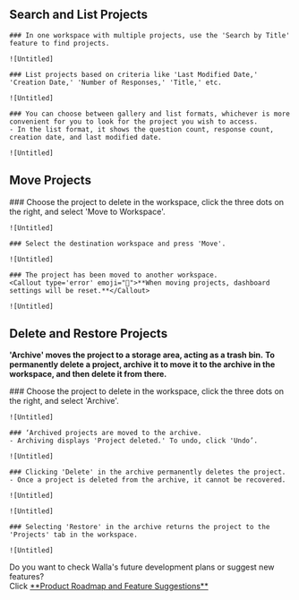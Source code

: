 
## Search and List Projects

<Steps>

    ### In one workspace with multiple projects, use the 'Search by Title' feature to find projects.

    ![Untitled]

    ### List projects based on criteria like 'Last Modified Date,' 'Creation Date,' 'Number of Responses,' 'Title,' etc.

    ![Untitled]

    ### You can choose between gallery and list formats, whichever is more convenient for you to look for the project you wish to access.
    - In the list format, it shows the question count, response count, creation date, and last modified date.

    ![Untitled]

</Steps>

## Move Projects

<Steps>
    ### Choose the project to delete in the workspace, click the three dots on the right, and select 'Move to Workspace'.

    ![Untitled]

    ### Select the destination workspace and press 'Move'.

    ![Untitled]

    ### The project has been moved to another workspace.
    <Callout type='error' emoji="🚨">**When moving projects, dashboard settings will be reset.**</Callout>

    ![Untitled]

</Steps>

## Delete and Restore Projects

<Callout type='warning' emoji="⚠️">**'Archive' moves the project to a storage area, acting as a trash bin.**</Callout>
<Callout type='warning' emoji="⚠️">**To permanently delete a project, archive it to move it to the archive in the workspace, and then delete it from there.**</Callout>

<Steps>
    ### Choose the project to delete in the workspace, click the three dots on the right, and select 'Archive'.

    ![Untitled]

    ### ‘Archived projects are moved to the archive.
    - Archiving displays 'Project deleted.' To undo, click 'Undo’.

    ![Untitled]

    ### Clicking 'Delete' in the archive permanently deletes the project.
    - Once a project is deleted from the archive, it cannot be recovered.

    ![Untitled]

    ![Untitled]

    ### Selecting 'Restore' in the archive returns the project to the 'Projects' tab in the workspace.

    ![Untitled]

</Steps>

<Callout type='info' emoji="🔔">
    Do you want to check Walla's future development plans or suggest new features? <br/>Click <a
    href='https://google.com'
    target="_blank"
    rel="noopener noreferrer"
    style={{textDecoration: 'underline'}}>**Product
    Roadmap and Feature Suggestions**</a>
</Callout>